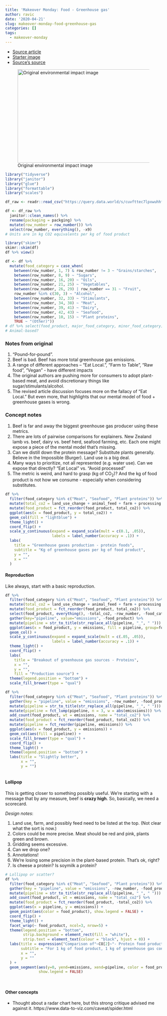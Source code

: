 ```yaml
---
title: 'Makeover Monday: Food - Greenhouse gas'
author: ravic
date: '2020-04-21'
slug: makeover-monday-food-greenhouse-gas
categories: []
tags:
  - makeover-monday
---
```



<!--more-->

* [Source article](https://ourworldindata.org/food-choice-vs-eating-local)
* [Starter image](https://ourworldindata.org/food-choice-vs-eating-local)
* [Source's source](https://science.sciencemag.org/content/360/6392/987)

![Original environmental impact image](/post/2020-04-21-makeover-monday-food-greenhouse-gas_files/Environmental-impact-of-food-by-life-cycle-stage.png){width=600px height=300px}

```r
library("tidyverse")
library("janitor")
library("glue")
library("formattable")
library("scales")
```
```r
df_raw <- readr::read_csv("https://query.data.world/s/cuvfttec7lpxwuhhfljspo34e6nrlq")
```
```r
df <- df_raw %>%
  janitor::clean_names() %>%
  rename(packaging = packging) %>%
  mutate(row_number = row_number()) %>%
  select(row_number, everything(), -x9) 
# Units are in kg CO2 equivalents per kg of food product
```
```r
library("skimr")
skimr::skim(df)
df %>% view()
```

```r
df <- df %>%
  mutate(food_category = case_when(
    between(row_number, 1, 7) & row_number != 3 ~ "Grains/starches",
    between(row_number, 8, 9) ~ "Sugars",
    between(row_number, 16, 20) ~ "Oils",
    between(row_number, 21, 25) ~ "Vegetables",
    between(row_number, 26, 29) | row_number == 31 ~ "Fruit",
    row_number %in% c(30, 3) ~ "Alcohol",
    between(row_number, 32, 33) ~ "Stimulants",
    between(row_number, 34, 38) ~ "Meat",
    between(row_number, 39, 41) ~ "Dairy",
    between(row_number, 42, 43) ~ "Seafood",
    between(row_number, 10, 15) ~ "Plant proteins",
    TRUE ~ "(Other)"))
# df %>% select(food_product, major_food_category, minor_food_category) %>% view()
# Animal-based?
```


### Notes from original

1.  "Pound-for-pound". 
2.  Beef is bad. Beef has more total greenhouse gas emissions.
3.  A range of different approaches -- "Eat Local.", "Farm to Table", "Raw food",
    "Vegan" - have different impacts
4.  The original authors are pushing more for consumers to adopt plant-based meat,
    and avoid discretionary things like sugar/stimulants/alcohol.
5.  The revised article discussion focuses more on the fallacy of "Eat Local." 
    But even more, that highlights that our mental model of food + greenhouse gases
    is wrong. 


### Concept notes

1.  Beef is far and away the biggest greenhouse gas producer using these 
    metrics.
2.  There are lots of pairwise comparisons for explainers. New Zealand 
    lamb vs. beef, dairy vs. beef herd, seafood farming, etc. Each one
    might expose a piece of the mental model that's missing.
3.  Can we distill down the protein message? Substitute plants generally. 
    Believe in the Impossible (Burger). Land use is a big deal. 
4.  Many ways to prioritize, not all represented (e.g. water use). Can
    we expose that directly? "Eat Local" vs. "Avoid processed"
5.  The metric is weird, and hard to grasp (kg of $\text{CO}_2$)? And 
    the kg of food product is not how we consume - especially when 
    considering substitutes.

```r
df %>% 
  filter(food_category %in% c("Meat", "Seafood", "Plant proteins")) %>%
  mutate(total_co2 = land_use_change + animal_feed + farm + processing + transport + packaging) %>%
  mutate(food_product = fct_reorder(food_product, total_co2)) %>%
  ggplot(aes(x = food_product, y = total_co2)) +
  geom_col(fill = "lightblue") + 
  theme_light() + 
  coord_flip() + 
  scale_y_continuous(expand = expand_scale(mult = c(0.1, .05)),
                     labels = label_number(accuracy = .1)) + 
  labs(
    title = "Greenhouse gases production - protein foods",
    subtitle = "Kg of greenhouse gases per kg of food product",
    y = "",
    x = ""
  ) 

```

#### Reproduction

Like always, start with a basic reproduction.

```r
df %>% 
  filter(food_category %in% c("Meat", "Seafood", "Plant proteins")) %>%
  mutate(total_co2 = land_use_change + animal_feed + farm + processing + transport + packaging) %>%
  mutate(food_product = fct_reorder(food_product, total_co2)) %>%
  select(food_product, everything(), -total_co2, -row_number, -food_category) %>%
  gather(key="pipeline", value="emissions", -food_product) %>%
  mutate(pipeline = str_to_title(str_replace_all(pipeline, "_", " "))) %>%
  ggplot(aes(x = food_product, y = emissions, fill = pipeline, group=food_product)) +
  geom_col() + 
  scale_y_continuous(expand = expand_scale(mult = c(.05, .05)),
                     labels = label_number(accuracy = .1)) + 
  theme_light() +
  coord_flip() + 
  labs(
    title = "Breakout of greenhouse gas sources - Proteins",
    x = "",
    y = "",
    fill = "Production source") +
  theme(legend.position = "bottom") +
  scale_fill_brewer(type = "qual")
```


```r
df %>% 
  filter(food_category %in% c("Meat", "Seafood", "Plant proteins")) %>%
  gather(key = "pipeline", value = "emissions", -row_number, -food_product, -food_category) %>%
  mutate(pipeline = str_to_title(str_replace_all(pipeline, "_", " "))) %>%
  mutate(pipeline = fct_lump(pipeline, n = 3, w = abs(emissions))) %>%
  add_count(food_product, wt = emissions, name = "total_co2") %>%
  mutate(food_product = fct_reorder(food_product, total_co2)) %>%
  mutate(pipeline = fct_reorder(pipeline, emissions)) %>%
  ggplot(aes(x = food_product, y = emissions)) +
  geom_col(aes(fill = pipeline)) +
  scale_fill_brewer(type = "qual") +
  coord_flip() + 
  theme_light() +
  theme(legend.position = "bottom") +
  labs(title = "Slightly better",
       x = "",
       y = "") 
  
```

#### Lollipop
This is getting closer to something possibly useful. We're starting with
a message that by any measure, beef is **crazy high**. So, basically, we
need a scorecard.

*Design notes*:

1.  Land use, farm, and possibly feed need to be listed at the top. 
    (Not clear what the sort is now.)
2.  Colors could be more precise. Meat should be red and pink, plants green 
    and brown.
3.  Gridding seems excessive.
4.  Can we drop one?
5.  Annotations!
6.  We're losing some precision in the plant-based protein. That's ok, right?
7.  Is cheese a protein? Is soymilk a protein?

```r
# Lollipop or scatter?
df %>% 
  filter(food_category %in% c("Meat", "Seafood", "Plant proteins")) %>%
  gather(key = "pipeline", value = "emissions", -row_number, -food_product, -food_category) %>%
  mutate(pipeline = str_to_title(str_replace_all(pipeline, "_", " "))) %>%
  add_count(food_product, wt = emissions, name = "total_co2") %>%
  mutate(food_product = fct_reorder(food_product, -total_co2)) %>%
  ggplot(aes(x = pipeline, y = emissions)) + 
  geom_point(aes(color = food_product), show.legend = FALSE) +
  coord_flip() + 
  theme_light() + 
  facet_wrap(~ food_product, ncol=3, nrow=5) +
  theme(legend.position = "bottom",
        strip.background = element_rect(fill = "white"),
        strip.text = element_text(colour = "black", hjust = 0)) +
  labs(title = expression("Comparison of"~CO[2]~"- Protein food products"),
       subtitle = "For 1 kg of food product, 1 kg of greenhouse gas contribution by pipeline step",
       x = "",
       y = ""
  ) +
  geom_segment(aes(y=0, yend=emissions, xend=pipeline, color = food_product),
               show.legend = FALSE)

               

```

#### Other concepts
* Thought about a radar chart here, but this strong critique advised me against it.
https://www.data-to-viz.com/caveat/spider.html

